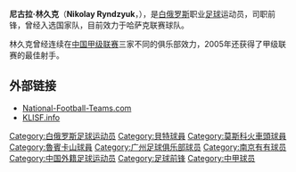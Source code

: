 {{unreferenced|time=2019-02-05T07:05:34+00:00}}
{{Infobox football player
| playername= 林久克
| fullname = 尼古拉·林久克
| englishfullname = Nikolay Ryndzyuk
| dateofbirth = {{birth date and age|1978|2|2}}
| cityofbirth = [[明斯克|明斯克]]
| countryofbirth = [[苏联|前苏联]][[白俄罗斯|白俄罗斯]]
| height = {{height|meter=1.77}}
| currentclub = {{flagicon|KAZ}} {{tsl|en|Mash'al Mubarek|}}
| clubnumber = 
| position = 前锋
| youthyears = 
| youthclubs = 
| years = 1994-1995年<br/>1996-1997年<br/>1998-1999年<br/>1998-1999年<br/>1999年<br/>2000年<br/>2000年<br/>2001-2002年<br/>2002年<br/>2003年<br/>2004年<br/>2004年<br/>2005年<br/>2006年<br>2007-2008年<br/>2008年<br/>2009年<br/>2009-2010年<br/>2010-
| clubs = {{flagicon|BLR}} {{tsl|en|Smena Minsk||明斯克斯密纳}}<br/>{{flagicon|BLR}} [[贝特足球俱乐部|贝特]]<br/>{{flagicon|RUS}} [[莫斯科火车头|莫斯科火车头]]<br/>→{{flagicon|RUS}} 莫斯科火车头二队<br/>{{flagicon|BLR}}[[贝特足球俱乐部|贝特]]<br/>{{flagicon|RUS}} {{tsl|en|Lokomotiv Nizhni Novgorod||下诺夫哥罗德火车头}}<br/>{{flagicon|RUS}} 斯摩棱斯克<br/>{{flagicon|TUR}} {{tsl|en|Gaziantepspor|}}<br/>{{flagicon|RUS}} [[喀山鲁宾足球俱乐部|喀山鲁宾]]<br/>{{flagicon|BLR}} [[明斯克戴拿模足球會|明斯克迪纳摩]]<br/>{{flagicon|BLR}} [[贝特足球俱乐部|贝特]]<br/>{{flagicon|CHN}} [[上海联城足球俱乐部|珠海中邦]]<br/>{{flagicon|CHN}} [[广州医药足球俱乐部|广州日之泉]]<br>{{flagicon|CHN}} [[南京有有|南京有有]]<br/>{{flagicon|LAT}} [[陶格夫足球俱樂部|陶格夫]]<br/>→{{flagicon|LAT}} {{tsl|en|Dinaburg FC|}}''（租借）''<br/>{{flagicon|BLR}} [[米兹里波足球俱乐部|米兹里波]]<br/>{{flagicon|BLR}} [[索利戈爾斯克礦工足球俱樂部|索利戈爾斯克礦工]]<br/> {{flagicon|KAZ}} {{tsl|en|Mash'al Mubarek|}}
| caps(goals) = 19 (11)<br/>49 (58)<br/>12 {{0}}(0)<br/>31 {{0}}(9)<br/>11 {{0}}(9)<br/>{{0}}9 {{0}}(0)<br/>11 {{0}}(3)<br/>{{0}}6 {{0}}(0)<br/>{{0}}9 {{0}}(2)<br/>19 {{0}}(8)<br/>11 {{0}}(4)<br/>10 {{0}}(5)<br/>18 (14)<br/>16 {{0}}(2)<br/>41 (18)<br/><br/>11 {{0}}(5)<br/>25 {{0}}(5)<br/>{{0}}? {{0}}(7)
| nationalyears = 1997-2001年
| nationalteam = {{fb|BLR}}
| nationalcaps(goals) = 13 (3)
| pcupdate = 2011-01-01
| ntupdate = 
}}
'''尼古拉·林久克'''（'''Nikolay Ryndzyuk'''，{{bd|1978年|2月2日|||R}}），是[[白俄罗斯|白俄罗斯]]职业[[足球|足球]]运动员，司职前锋，曾经入选国家队，目前效力于哈萨克联赛球队{{tsl|en|Mash'al Mubarek|}}。

林久克曾经连续在[[中国足球甲级联赛|中国甲级联赛]]三家不同的俱乐部效力，2005年还获得了甲级联赛的最佳射手。

==外部链接==
*[http://www.national-football-teams.com/v2/player.php?id=671 National-Football-Teams.com] {{Wayback|url=http://www.national-football-teams.com/v2/player.php?id=671 |date=20120612065059 }}
*[https://web.archive.org/web/20110719074956/http://klisf.info/numeric/index.app?cmd=ln&lang=en&id=476700709192909 KLISF.info]

{{中国足球次级联赛最佳射手}}
{{2004年珠海中邦名单}}
{{2005年广州日之泉名单}}

{{DEFAULTSORT:Ryndyuk, Nikolay}}
[[Category:白俄罗斯足球运动员|Category:白俄罗斯足球运动员]]
[[Category:貝特球員|Category:貝特球員]]
[[Category:莫斯科火車頭球員|Category:莫斯科火車頭球員]]
[[Category:魯賓卡山球員|Category:魯賓卡山球員]]
[[Category:广州足球俱乐部球员|Category:广州足球俱乐部球员]]
[[Category:南京有有球员|Category:南京有有球员]]
[[Category:中国外籍足球运动员|Category:中国外籍足球运动员]]
[[Category:足球前锋|Category:足球前锋]]
[[Category:中甲球员|Category:中甲球员]]